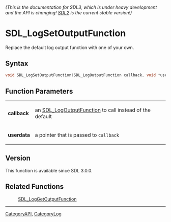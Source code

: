 ====== (This is the documentation for SDL3, which is under heavy development and the API is changing! [https://wiki.libsdl.org/ SDL2] is the current stable version!) ======
= SDL_LogSetOutputFunction =

Replace the default log output function with one of your own.

== Syntax ==

<syntaxhighlight lang='c'>
void SDL_LogSetOutputFunction(SDL_LogOutputFunction callback, void *userdata);
</syntaxhighlight>

== Function Parameters ==

{|
|'''callback'''
|an [[SDL_LogOutputFunction]] to call instead of the default
|-
|'''userdata'''
|a pointer that is passed to <code>callback</code>
|}

== Version ==

This function is available since SDL 3.0.0.

== Related Functions ==

:[[SDL_LogGetOutputFunction]]

----
[[CategoryAPI]], [[CategoryLog]]


